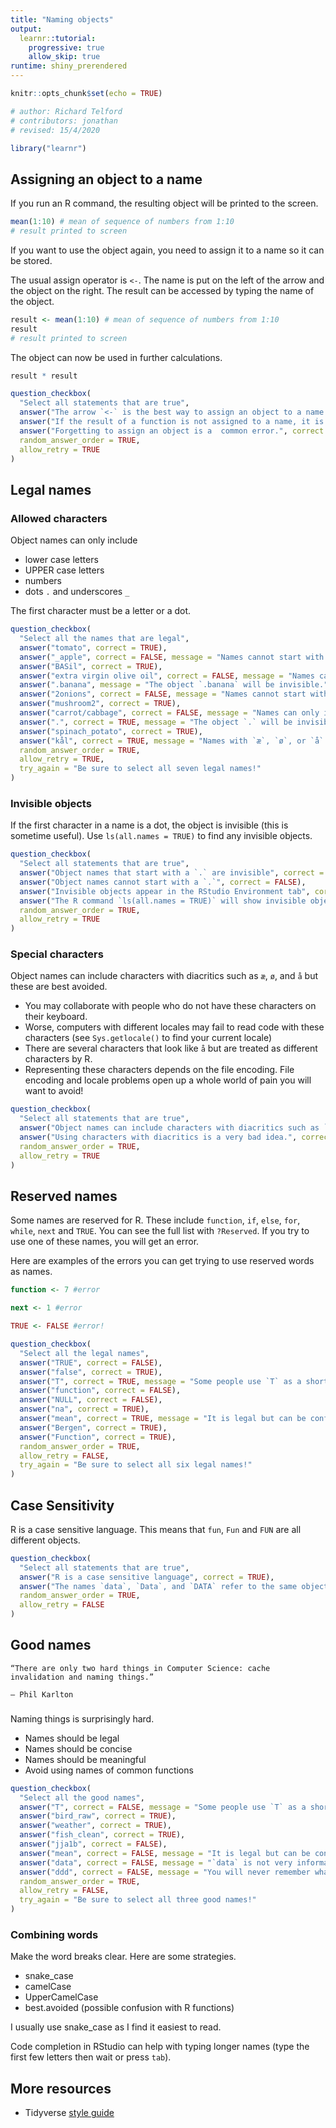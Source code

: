 ```yaml
---
title: "Naming objects"
output: 
  learnr::tutorial:
    progressive: true
    allow_skip: true
runtime: shiny_prerendered
---
```


```r
knitr::opts_chunk$set(echo = TRUE)

# author: Richard Telford
# contributors: jonathan
# revised: 15/4/2020 

library("learnr")
```

## Assigning an object to a name

If you run an R command, the resulting object will be printed to the screen.

```r
mean(1:10) # mean of sequence of numbers from 1:10
# result printed to screen
```

If you want to use the object again, you need to assign it to a name so it can be stored.

The usual assign operator is `<-`. 
The name is put on the left of the arrow and the object on the right.
The result can be accessed by typing the name of the object.

```r
result <- mean(1:10) # mean of sequence of numbers from 1:10
result
# result printed to screen
```

The object can now be used in further calculations.

```r
result * result
```


```r
question_checkbox(
  "Select all statements that are true",
  answer("The arrow `<-` is the best way to assign an object to a name.", correct = TRUE),
  answer("If the result of a function is not assigned to a name, it is printed to the screen and lost.", correct = TRUE),
  answer("Forgetting to assign an object is a  common error.", correct = TRUE),
  random_answer_order = TRUE,
  allow_retry = TRUE
)
```

## Legal names

### Allowed characters

Object names can only include

- lower case letters
- UPPER case letters
- numbers
- dots `.` and underscores `_`

The first character must be a letter or a dot.

```r
question_checkbox(
  "Select all the names that are legal",
  answer("tomato", correct = TRUE),
  answer("_apple", correct = FALSE, message = "Names cannot start with an underscore"),
  answer("BASil", correct = TRUE),
  answer("extra virgin olive oil", correct = FALSE, message = "Names cannot include spaces"),
  answer(".banana", message = "The object `.banana` will be invisible.", correct = TRUE),
  answer("2onions", correct = FALSE, message = "Names cannot start with a number"),
  answer("mushroom2", correct = TRUE),
  answer("carrot/cabbage", correct = FALSE, message = "Names can only include letters, numbers, `.` and `_`."),
  answer(".", correct = TRUE, message = "The object `.` will be invisible."),
  answer("spinach_potato", correct = TRUE),
  answer("kål", correct = TRUE, message = "Names with `æ`, `ø`, or `å` are legal but can cause huge problems with locale. Avoid."),
  random_answer_order = TRUE,
  allow_retry = TRUE,
  try_again = "Be sure to select all seven legal names!"
)
```

### Invisible objects

If the first character in a name is a dot, the object is invisible (this is sometime useful). 
Use `ls(all.names = TRUE)` to find any invisible objects. 

```r
question_checkbox(
  "Select all statements that are true",
  answer("Object names that start with a `.` are invisible", correct = TRUE),
  answer("Object names cannot start with a `.`", correct = FALSE),
  answer("Invisible objects appear in the RStudio Environment tab", correct = FALSE),
  answer("The R command `ls(all.names = TRUE)` will show invisible objects", correct = TRUE),
  random_answer_order = TRUE,
  allow_retry = TRUE
)
```

### Special characters

Object names can include characters with diacritics such as `æ`, `ø`, and `å` but these are best avoided. 

 - You may collaborate with people who do not have these characters on their keyboard.
 - Worse, computers with different locales may fail to read code with these characters (see `Sys.getlocale()` to find your current locale)
 - There are several characters that look like `å` but are treated as different characters by R.
 - Representing these characters depends on the file encoding. 
File encoding and locale problems open up a whole world of pain you will want to avoid!

```r
question_checkbox(
  "Select all statements that are true",
  answer("Object names can include characters with diacritics such as `ø` and `å`.", correct = TRUE),
  answer("Using characters with diacritics is a very bad idea.", correct = TRUE),
  random_answer_order = TRUE,
  allow_retry = TRUE
)
```

## Reserved names

Some names are reserved for R.
These include `function`, `if`, `else`, `for`, `while`, `next` and `TRUE`. 
You can see the full list with `?Reserved`.
If you try to use one of these names, you will get an error.

Here are examples of the errors you can get trying to use reserved words as names.
```r
function <- 7 #error
```
```r
next <- 1 #error
```
```r
TRUE <- FALSE #error!
```


```r
question_checkbox(
  "Select all the legal names",
  answer("TRUE", correct = FALSE),
  answer("false", correct = TRUE),
  answer("T", correct = TRUE, message = "Some people use `T` as a shortcut for TRUE. Using `T` as an object name will ruin their code."),
  answer("function", correct = FALSE),
  answer("NULL", correct = FALSE),
  answer("na", correct = TRUE),
  answer("mean", correct = TRUE, message = "It is legal but can be confusing to give objects the same name existing R functions such as `mean`."),
  answer("Bergen", correct = TRUE),
  answer("Function", correct = TRUE),
  random_answer_order = TRUE,
  allow_retry = FALSE,
  try_again = "Be sure to select all six legal names!"
)
```

## Case Sensitivity

R is a case sensitive language. 
This means that `fun`, `Fun` and `FUN` are all different objects.

```r
question_checkbox(
  "Select all statements that are true",
  answer("R is a case sensitive language", correct = TRUE),
  answer("The names `data`, `Data`, and `DATA` refer to the same object.", correct = TRUE),
  random_answer_order = TRUE,
  allow_retry = FALSE
)
```

## Good names

    “There are only two hard things in Computer Science: cache invalidation and naming things.”

    — Phil Karlton
    
###

Naming things is surprisingly hard.

- Names should be legal
- Names should be concise
- Names should be meaningful
- Avoid using names of common functions

```r
question_checkbox(
  "Select all the good names",
  answer("T", correct = FALSE, message = "Some people use `T` as a shortcut for TRUE. Using `T` as an object name will ruin their code."),
  answer("bird_raw", correct = TRUE),
  answer("weather", correct = TRUE),
  answer("fish_clean", correct = TRUE),
  answer("jja1b", correct = FALSE),
  answer("mean", correct = FALSE, message = "It is legal but can be confusing to give objects the same name existing R functions such as `mean`."),
  answer("data", correct = FALSE, message = "`data` is not very informative, especially if you have multiple datasets to analyse."),
  answer("ddd", correct = FALSE, message = "You will never remember what `ddd` represents."),
  random_answer_order = TRUE,
  allow_retry = FALSE,
  try_again = "Be sure to select all three good names!"
)
```

### Combining words

Make the word breaks clear. Here are some strategies. 

- snake_case
- camelCase
- UpperCamelCase
- best.avoided (possible confusion with R functions)

I usually use snake_case as I find it easiest to read.

Code completion in RStudio can help with typing longer names (type the first few letters then wait or press `tab`).

## More resources

- Tidyverse [style guide](https://style.tidyverse.org/syntax.html#object-names)
